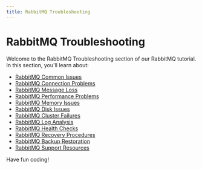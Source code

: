 ```yaml
---
title: RabbitMQ Troubleshooting
---
```


# RabbitMQ Troubleshooting

Welcome to the RabbitMQ Troubleshooting section of our RabbitMQ tutorial. In this section, you'll learn about:

- [RabbitMQ Common Issues](./0-rabbitmq-common-issues.mdx)
- [RabbitMQ Connection Problems](./1-rabbitmq-connection-problems.mdx)
- [RabbitMQ Message Loss](./2-rabbitmq-message-loss.mdx)
- [RabbitMQ Performance Problems](./3-rabbitmq-performance-problems.mdx)
- [RabbitMQ Memory Issues](./4-rabbitmq-memory-issues.mdx)
- [RabbitMQ Disk Issues](./5-rabbitmq-disk-issues.mdx)
- [RabbitMQ Cluster Failures](./6-rabbitmq-cluster-failures.mdx)
- [RabbitMQ Log Analysis](./7-rabbitmq-log-analysis.mdx)
- [RabbitMQ Health Checks](./8-rabbitmq-health-checks.mdx)
- [RabbitMQ Recovery Procedures](./9-rabbitmq-recovery-procedures.mdx)
- [RabbitMQ Backup Restoration](./10-rabbitmq-backup-restoration.mdx)
- [RabbitMQ Support Resources](./11-rabbitmq-support-resources.mdx)

Have fun coding!